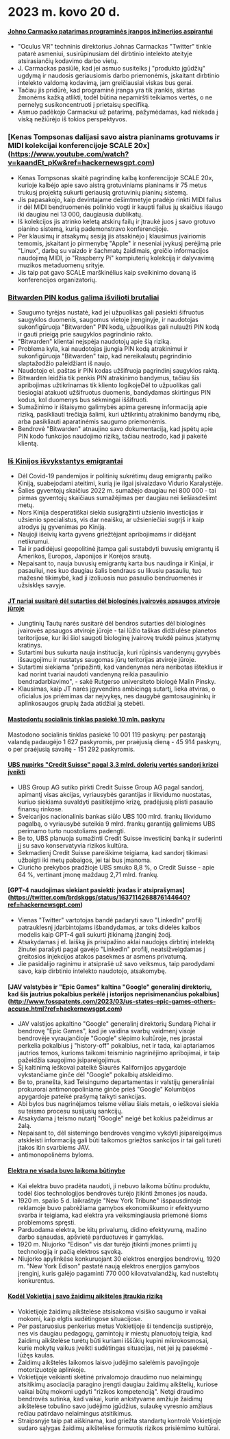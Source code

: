 
<Steps>

# 2023 m. kovo 20 d.

#### [Johno Carmacko patarimas programinės įrangos inžinerijos aspirantui](https://twitter.com/ID_AA_Carmack/status/1637087219591659520?ref=hackernewsgpt.com)

- "Oculus VR" techninis direktorius Johnas Carmackas "Twitter" tinkle patarė asmeniui, susirūpinusiam dėl dirbtinio intelekto ateityje atsirasiančių kodavimo darbo vietų.
- J. Carmackas pasiūlė, kad jei asmuo susitelks į "produkto įgūdžių" ugdymą ir naudosis geriausiomis darbo priemonėmis, įskaitant dirbtinio intelekto valdomą kodavimą, jam greičiausiai viskas bus gerai.
- Tačiau jis pridūrė, kad programinė įranga yra tik įrankis, skirtas žmonėms kažką atlikti, todėl būtina nepamiršti teikiamos vertės, o ne pernelyg susikoncentruoti į prietaisų specifiką.
- Asmuo padėkojo Carmackui už patarimą, pažymėdamas, kad niekada į viską nežiūrėjo iš tokios perspektyvos.

### [Kenas Tompsonas dalijasi savo aistra pianinams grotuvams ir MIDI kolekcijai konferencijoje SCALE 20x] (https://www.youtube.com/watch?v=kaandEt_pKw&ref=hackernewsgpt.com)

- Kenas Tompsonas skaitė pagrindinę kalbą konferencijoje SCALE 20x, kurioje kalbėjo apie savo aistrą grotuviniams pianinams ir 75 metus trukusį projektą sukurti geriausią grotuvinių pianinų sistemą.
- Jis papasakojo, kaip devintajame dešimtmetyje pradėjo rinkti MIDI failus ir dėl MIDI bendruomenės polinkio vogti ir kaupti failus jų skaičius išaugo iki daugiau nei 13 000, daugiausia dublikatų.
- Iš kolekcijos jis atrinko keletą atskirų failų ir įtraukė juos į savo grotuvo pianino sistemą, kurią pademonstravo konferencijoje.
- Per klausimų ir atsakymų sesiją jis atsakinėjo į klausimus įvairiomis temomis, įskaitant jo pirmenybę "Apple" ir neseniai įvykusį perėjimą prie "Linux", darbą su vaizdo ir šachmatų žaidimais, greičio informacijos naudojimą MIDI, jo "Raspberry Pi" kompiuterių kolekciją ir dalyvavimą muzikos metaduomenų srityje.
- Jis taip pat gavo SCALE marškinėlius kaip sveikinimo dovaną iš konferencijos organizatorių.

### [Bitwarden PIN kodus galima išvilioti brutaliai](https://ambiso.github.io/bitwarden-pin/?ref=hackernewsgpt.com)

- Saugumo tyrėjas nustatė, kad jei užpuolikas gali pasiekti šifruotus saugyklos duomenis, saugomus vietoje įrenginyje, ir naudotojas sukonfigūruoja "Bitwarden" PIN kodą, užpuolikas gali nulaužti PIN kodą ir gauti prieigą prie saugyklos pagrindinio rakto.
- "Bitwarden" klientai neįspėja naudotojų apie šią riziką.
- Problema kyla, kai naudotojas įjungia PIN kodą atrakinimui ir sukonfigūruoja "Bitwarden" taip, kad nereikalautų pagrindinio slaptažodžio paleidžiant iš naujo.
- Naudotojo el. paštas ir PIN kodas užšifruoja pagrindinį saugyklos raktą.
- Bitwarden leidžia tik penkis PIN atrakinimo bandymus, tačiau šis apribojimas užtikrinamas tik kliento logikojeDėl to užpuolikas gali tiesiogiai atakuoti užšifruotus duomenis, bandydamas skirtingus PIN kodus, kol duomenys bus sėkmingai iššifruoti.
- Sumažinimo ir ištaisymo galimybės apima geresnę informaciją apie riziką, pasikliauti trečiąja šalimi, kuri užtikrintų atrakinimo bandymų ribą, arba pasikliauti aparatinėmis saugumo priemonėmis.
- Bendrovė "Bitwarden" atnaujino savo dokumentaciją, kad įspėtų apie PIN kodo funkcijos naudojimo riziką, tačiau neatrodo, kad ji pakeitė klientą.

### [Iš Kinijos išvykstantys emigrantai](https://www.persuasion.community/p/leaving-china?ref=hackernewsgpt.com)

- Dėl Covid-19 pandemijos ir politinių sukrėtimų daug emigrantų paliko Kiniją, suabejodami ateitimi, kurią jie ilgai įsivaizdavo Vidurio Karalystėje.
- Šalies gyventojų skaičius 2022 m. sumažėjo daugiau nei 800 000 - tai pirmas gyventojų skaičiaus sumažėjimas per daugiau nei šešiasdešimt metų.
- Nors Kinija desperatiškai siekia susigrąžinti užsienio investicijas ir užsienio specialistus, vis dar neaišku, ar užsieniečiai sugrįš ir kaip atrodys jų gyvenimas po Kiniją.
- Naujoji išeivių karta gyvens griežtėjant apribojimams ir didėjant netikrumui.
- Tai ir padidėjusi geopolitinė įtampa gali sustabdyti buvusių emigrantų iš Amerikos, Europos, Japonijos ir Korėjos srautą.
- Nepaisant to, nauja buvusių emigrantų karta bus naudinga ir Kinijai, ir pasauliui, nes kuo daugiau šalis bendraus su likusiu pasauliu, tuo mažesnė tikimybė, kad ji izoliuosis nuo pasaulio bendruomenės ir užsisklęs savyje.

#### [JT nariai susitarė dėl sutarties dėl biologinės įvairovės apsaugos atviroje jūroje](https://apnews.com/article/un-oceans-biodiversity-treaty-0b024fa07e8c1947236d8b8491ebf92c?ref=hackernewsgpt.com)

- Jungtinių Tautų narės susitarė dėl bendros sutarties dėl biologinės įvairovės apsaugos atviroje jūroje - tai lūžio taškas didžiulėse planetos teritorijose, kur iki šiol saugoti biologinę įvairovę trukdė painus įstatymų kratinys.
- Sutartimi bus sukurta nauja institucija, kuri rūpinsis vandenynų gyvybės išsaugojimu ir nustatys saugomas jūrų teritorijas atviroje jūroje.
- Sutartimi siekiama "pripažinti, kad vandenynas nėra neribotas išteklius ir kad norint tvariai naudoti vandenyną reikia pasaulinio bendradarbiavimo", - sakė Rutgerso universiteto biologė Malin Pinsky.
- Klausimas, kaip JT narės įgyvendins ambicingą sutartį, lieka atviras, o oficialus jos priėmimas dar neįvykęs, nes daugybė gamtosaugininkų ir aplinkosaugos grupių žada atidžiai ją stebėti.

#### [Mastodontų socialinis tinklas pasiekė 10 mln. paskyrų](https://mastodon.social/@mastodonusercount/110051957865629817?ref=hackernewsgpt.com)

Mastodono socialinis tinklas pasiekė 10 001 119 paskyrų: per pastarąją valandą padaugėjo 1 627 paskyromis, per praėjusią dieną - 45 914 paskyrų, o per praėjusią savaitę - 151 292 paskyromis.

#### [UBS nupirks "Credit Suisse" pagal 3,3 mlrd. dolerių vertės sandorį krizei įveikti](https://www.bloomberg.com/news/articles/2023-03-19/ubs-agrees-to-buy-credit-suisse-in-historic-deal-to-end-crisis?ref=hackernewsgpt.com)

- UBS Group AG sutiko pirkti Credit Suisse Group AG pagal sandorį, apimantį visas akcijas, vyriausybės garantijas ir likvidumo nuostatas, kuriuo siekiama suvaldyti pasitikėjimo krizę, pradėjusią plisti pasaulio finansų rinkose.
- Šveicarijos nacionalinis bankas siūlo UBS 100 mlrd. frankų likvidumo pagalbą, o vyriausybė suteikia 9 mlrd. frankų garantiją galimiems UBS perimamo turto nuostoliams padengti.
- Be to, UBS planuoja sumažinti Credit Suisse investicinį banką ir suderinti jį su savo konservatyvia rizikos kultūra.
- Sekmadienį Credit Suisse pareiškime teigiama, kad sandorį tikimasi užbaigti iki metų pabaigos, jei tai bus įmanoma.
- Ciuricho prekybos pradžioje UBS smuko 8,8 %, o Credit Suisse - apie 64 %, vertinant įmonę maždaug 2,71 mlrd. frankų.

#### [GPT-4 naudojimas siekiant pasiekti: įvadas ir atsiprašymas] (https://twitter.com/brdskggs/status/1637114268876144640?ref=hackernewsgpt.com)

- Vienas "Twitter" vartotojas bandė padaryti savo "LinkedIn" profilį patrauklesnį įdarbintojams išbandydamas, ar toks didelės kalbos modelis kaip GPT-4 gali sukurti įtikinamą įžanginį žodį.
- Atsakydamas į el. laišką jis prisipažino aklai naudojęs dirbtinį intelektą žinutei parašyti pagal gavėjo "LinkedIn" profilį, neatsižvelgdamas į greitosios injekcijos atakos pasekmes ar asmens privatumą.
- Jie pasidalijo raginimu ir atsiprašė už savo veiksmus, taip parodydami savo, kaip dirbtinio intelekto naudotojo, atsakomybę.

#### [JAV valstybės ir "Epic Games" kaltina "Google" generalinį direktorių, kad šis jautrius pokalbius perkėlė į istorijos neprisimenančius pokalbius] (http://www.fosspatents.com/2023/03/us-states-epic-games-others-accuse.html?ref=hackernewsgpt.com)

- JAV valstijos apkaltino "Google" generalinį direktorių Sundarą Pichai ir bendrovę "Epic Games", kad jie vaidina svarbų vaidmenį visoje bendrovėje vyraujančioje "Google" slėpimo kultūroje, nes įprastai perkelia pokalbius į "history-off" pokalbius, net ir tada, kai aptariamos jautrios temos, kurioms taikomi teisminio nagrinėjimo apribojimai, ir taip pažeidžia saugojimo įsipareigojimus.
- Šį kaltinimą ieškovai pateikė Šiaurės Kalifornijos apygardoje vykstančiame ginče dėl "Google" pokalbių atskleidimo.
- Be to, pranešta, kad Teisingumo departamentas ir valstijų generaliniai prokurorai antimonopoliniame ginče prieš "Google" Kolumbijos apygardoje pateikė prašymą taikyti sankcijas.
- Abi bylos bus nagrinėjamos teisme vėliau šiais metais, o ieškovai siekia su teismo procesu susijusių sankcijų.
- Atsakydama į teismo nutartį "Google" neigė bet kokius pažeidimus ar žalą.
- Nepaisant to, dėl sistemingo bendrovės vengimo vykdyti įsipareigojimus atskleisti informaciją gali būti taikomos griežtos sankcijos ir tai gali turėti įtakos itin svarbiems JAV.
- antimonopolinėms byloms.

#### [Elektra ne visada buvo laikoma būtinybe](https://www.smithsonianmag.com/smart-news/people-had-to-be-convinced-of-the-usefulness-of-electricity-21221094/?ref=hackernewsgpt.com)

- Kai elektra buvo pradėta naudoti, ji nebuvo laikoma būtinu produktu, todėl šios technologijos bendrovės turėjo įtikinti žmones jos nauda.
- 1920 m. spalio 5 d. laikraštyje "New York Tribune" išspausdintoje reklamoje buvo pabrėžiama gamybos ekonomiškumo ir efektyvumo svarba ir teigiama, kad elektra yra veiksmingiausia priemonė šioms problemoms spręsti.
- Parduodama elektra, be kitų privalumų, didino efektyvumą, mažino darbo sąnaudas, apšvietė parduotuves ir gamyklas.
- 1920 m. Niujorko "Edison" vis dar turėjo įtikinti įmones priimti jų technologiją ir pačią elektros sąvoką.
- Niujorko apylinkėse konkuruojant 30 elektros energijos bendrovių, 1920 m. "New York Edison" pastatė naują elektros energijos gamybos įrenginį, kuris galėjo pagaminti 770 000 kilovatvalandžių, kad nustelbtų konkurentus.

#### [Kodėl Vokietija į savo žaidimų aikšteles įtraukia riziką](https://www.theguardian.com/world/2021/oct/24/why-germany-is-building-risk-into-its-playgrounds?ref=hackernewsgpt.com)

- Vokietijoje žaidimų aikštelėse atsisakoma visiško saugumo ir vaikai mokomi, kaip elgtis sudėtingose situacijose.
- Per pastaruosius penkerius metus Vokietijoje ši tendencija sustiprėjo, nes vis daugiau pedagogų, gamintojų ir miestų planuotojų teigia, kad žaidimų aikštelėse turėtų būti kuriami iššūkių kupini mikrokosmosai, kurie mokytų vaikus įveikti sudėtingas situacijas, net jei jų pasekmė - lūžęs kaulas.
- Žaidimų aikštelės laikomos laisvo judėjimo salelėmis pavojingoje motorizuotoje aplinkoje.
- Vokietijoje veikianti skėtinė privalomojo draudimo nuo nelaimingų atsitikimų asociacija paragino įrengti daugiau žaidimų aikštelių, kuriose vaikai būtų mokomi ugdyti "rizikos kompetenciją". Netgi draudimo bendrovės sutinka, kad vaikai, kurie ankstyvame amžiuje žaidimų aikštelėse tobulino savo judėjimo įgūdžius, sulaukę vyresnio amžiaus rečiau patirdavo nelaimingus atsitikimus.
- Straipsnyje taip pat aiškinama, kad griežta standartų kontrolė Vokietijoje sudaro sąlygas žaidimų aikštelėse formuotis rizikos prisiėmimo kultūrai.

</Steps>

